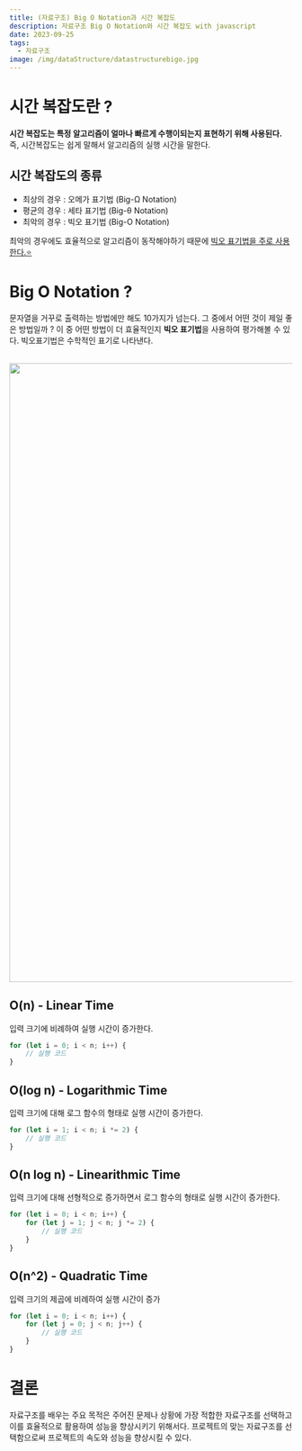 ```yaml
---
title: (자료구조) Big O Notation과 시간 복잡도
description: 자료구조 Big O Notation와 시간 복잡도 with javascript 
date: 2023-09-25
tags:
  - 자료구조
image: /img/dataStructure/datastructurebigo.jpg
---
```


# 시간 복잡도란 ?
**시간 복잡도는 특정 알고리즘이 얼마나 빠르게 수행이되는지 표현하기 위해 사용된다.**
즉, 시간복잡도는 쉽게 말해서 알고리즘의 실행 시간을 말한다.
## 시간 복잡도의 종류
* 최상의 경우 : 오메가 표기법 (Big-Ω Notation)
* 평균의 경우 : 세타 표기법 (Big-θ Notation)
* 최악의 경우 : 빅오 표기법 (Big-O Notation)

최악의 경우에도 효율적으로 알고리즘이 동작해야하기 때문에 <u>빅오 표기법을 주로 사용한다.⭐</u>

# Big O Notation ?
문자열을 거꾸로 출력하는 방법에만 해도 10가지가 넘는다. 그 중에서 어떤 것이 제일 좋은 방법일까 ?
이 중 어떤 방법이 더 효율적인지 **빅오 표기법**을 사용하여 평가해볼 수 있다. 빅오표기법은 수학적인 표기로 나타낸다.<br></br>

<p align="center">
  <img src="/img/dataStructure/bigo.jpg" alt="bigo" width="1100" />
</p>

## O(n) - Linear Time
입력 크기에 비례하여 실행 시간이 증가한다.
```js
for (let i = 0; i < n; i++) {
    // 실행 코드
}
```

## O(log n) - Logarithmic Time
입력 크기에 대해 로그 함수의 형태로 실행 시간이 증가한다.
```js
for (let i = 1; i < n; i *= 2) {
    // 실행 코드
}
```

## O(n log n) - Linearithmic Time
입력 크기에 대해 선형적으로 증가하면서 로그 함수의 형태로 실행 시간이 증가한다.
```js
for (let i = 0; i < n; i++) {
    for (let j = 1; j < n; j *= 2) {
        // 실행 코드
    }
}
```

## O(n^2) - Quadratic Time
입력 크기의 제곱에 비례하여 실행 시간이 증가
```js
for (let i = 0; i < n; i++) {
    for (let j = 0; j < n; j++) {
        // 실행 코드
    }
}
```
# 결론
자료구조를 배우는 주요 목적은 주어진 문제나 상황에 가장 적합한 자료구조를 선택하고 이를 효율적으로 활용하여 성능을 향상시키기 위해서다. 
프로젝트의 맞는 자료구조를 선택함으로써 프로젝트의 속도와 성능을 향상시킬 수 있다.